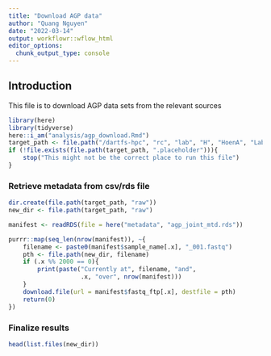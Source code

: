 ```yaml
---
title: "Download AGP data"
author: "Quang Nguyen"
date: "2022-03-14"
output: workflowr::wflow_html
editor_options:
  chunk_output_type: console
---
```


## Introduction  
This file is to download AGP data sets from the relevant sources  

```r
library(here)
library(tidyverse) 
here::i_am("analysis/agp_download.Rmd")
target_path <- file.path("/dartfs-hpc", "rc", "lab", "H", "HoenA", "Lab", "QNguyen", "ResultsFiles", "data", "agp")
if (!file.exists(file.path(target_path, ".placeholder"))){
    stop("This might not be the correct place to run this file")
}
```

### Retrieve metadata from csv/rds file   

```r
dir.create(file.path(target_path, "raw"))
new_dir <- file.path(target_path, "raw")

manifest <- readRDS(file = here("metadata", "agp_joint_mtd.rds")) 

purrr::map(seq_len(nrow(manifest)), ~{
    filename <- paste0(manifest$sample_name[.x], "_001.fastq")
    pth <- file.path(new_dir, filename)
    if (.x %% 2000 == 0){
        print(paste("Currently at", filename, "and", 
                    .x, "over", nrow(manifest)))
    }
    download.file(url = manifest$fastq_ftp[.x], destfile = pth)
    return(0)
})
```


### Finalize results  

```r
head(list.files(new_dir))
```

